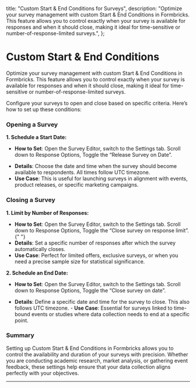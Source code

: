 

  title: "Custom Start & End Conditions for Surveys",
  description:
    "Optimize your survey management with custom Start & End Conditions in Formbricks. This feature allows you to control exactly when your survey is available for responses and when it should close, making it ideal for time-sensitive or number-of-response-limited surveys.",
};

# Custom Start & End Conditions

Optimize your survey management with custom Start & End Conditions in Formbricks. This feature allows you to control exactly when your survey is available for responses and when it should close, making it ideal for time-sensitive or number-of-response-limited surveys.

Configure your surveys to open and close based on specific criteria. Here’s how to set up these conditions:

### **Opening a Survey**

**1. Schedule a Start Date:**

- **How to Set**: Open the Survey Editor, switch to the Settings tab. Scroll down to Response Options, Toggle the “Release Survey on Date”.

<MdxImage
  src={StepOne}
  alt="Choose a link survey template"
  quality="100"
  className="max-w-full rounded-lg sm:max-w-3xl "
/>

- **Details**: Choose the date and time when the survey should become available to respondents. All times follow UTC timezone.
- **Use Case**: This is useful for launching surveys in alignment with events, product releases, or specific marketing campaigns.

### **Closing a Survey**

**1. Limit by Number of Responses:**

- **How to Set**: Open the Survey Editor, switch to the Settings tab. Scroll down to Response Options, Toggle the “Close survey on response limit”.
  {" "}
  <MdxImage
    src={StepTwo}
    alt="Choose a link survey template"
    quality="100"
    className="max-w-full rounded-lg sm:max-w-3xl "
  />
- **Details**: Set a specific number of responses after which the survey automatically closes.
- **Use Case**: Perfect for limited offers, exclusive surveys, or when you need a precise sample size for statistical significance.

**2. Schedule an End Date:**

- **How to Set**: Open the Survey Editor, switch to the Settings tab. Scroll down to Response Options, Toggle the “Close survey on date”.

<MdxImage
  src={StepThree}
  alt="Choose a link survey template"
  quality="100"
  className="max-w-full rounded-lg sm:max-w-3xl "
/>
- **Details**: Define a specific date and time for the survey to close. This also follows UTC timezone. - **Use
Case**: Essential for surveys linked to time-bound events or studies where data collection needs to end at a specific
point.

### **Summary**

Setting up Custom Start & End Conditions in Formbricks allows you to control the availability and duration of your surveys with precision. Whether you are conducting academic research, market analysis, or gathering event feedback, these settings help ensure that your data collection aligns perfectly with your objectives.

---